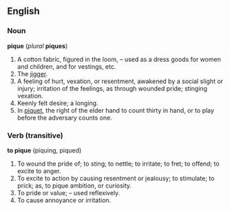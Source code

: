 ==English==
===Noun===
'''pique''' (''plural'' '''piques''')
#A cotton fabric, figured in the loom, – used as a dress goods for women and children, and for vestings, etc.
#The [[jigger]].
#A feeling of hurt, vexation, or resentment, awakened by a social slight or injury; irritation of the feelings, as through wounded pride; stinging vexation.
#Keenly felt desire; a longing.
#In [[piquet]], the right of the elder hand to count thirty in hand, or to play before the adversary counts one.

===Verb (transitive)===
'''to pique''' (piquing, piqued)
#To wound the pride of; to sting; to nettle; to irritate; to fret; to offend; to excite to anger.
#To excite to action by causing resentment or jealousy; to stimulate; to prick; as, to pique ambition, or curiosity.
#To pride or value; – used reflexively.
#To cause annoyance or irritation.